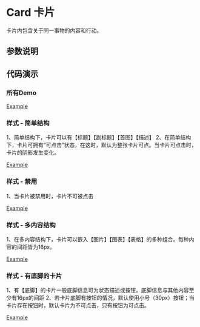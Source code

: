 
# Card 卡片

<Subtitle>卡片内包含关于同一事物的内容和行动。</Subtitle>

## 参数说明

<ArgsTable of={Card} />

## 代码演示

### 所有Demo

[Example](/?path=/story/basic-components-card--Demo)

### 样式 - 简单结构

1、简单结构下，卡片可以有【标题】【副标题】【首图】【描述】
2、在简单结构下，卡片可拥有“可点击”状态，在这时，默认为整张卡片可点。当卡片可点击时，卡片的阴影发生变化。

[Example](/?path=/story/basic-components-card--default)

### 样式 - 禁用 
1、当卡片被禁用时，卡片不可被点击

[Example](/?path=/story/basic-components-card--disabled)

### 样式 - 多内容结构

1、在多内容结构下，卡片可以嵌入【图片】【图表】【表格】的多种组合。每种内容的间距皆为16px。

[Example](/?path=/story/basic-components-card--multiple)

### 样式 - 有底脚的卡片

1、有【底脚】的卡片一般底脚信息可为状态描述或按钮。底脚信息与其他内容至少有16px的间距
2、若卡片底脚有按钮的情况，默认使用小号（30px）按钮；当卡片存在按钮时，默认卡片为不可点击，只有按钮为可点击。

[Example](/?path=/story/basic-components-card--footer)

